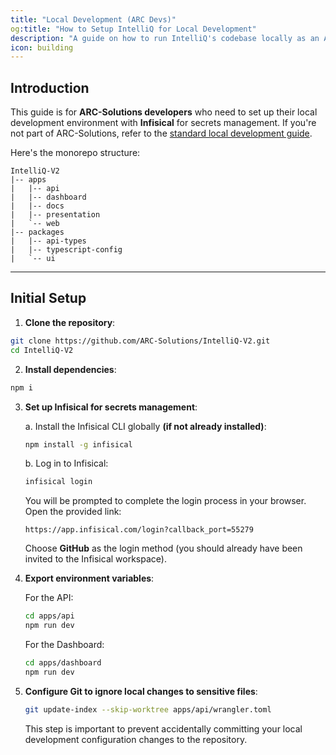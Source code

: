 ```yaml
---
title: "Local Development (ARC Devs)"
og:title: "How to Setup IntelliQ for Local Development"
description: "A guide on how to run IntelliQ's codebase locally as an ARC-Solutions developer."
icon: building
---
```


###

## Introduction

This guide is for **ARC-Solutions developers** who need to set up their local development environment with **Infisical** for secrets management. If you're not part of ARC-Solutions, refer to the [standard local development guide](/local-development).

Here's the monorepo structure:
```
IntelliQ-V2
|-- apps
|   |-- api
|   |-- dashboard
|   |-- docs
|   |-- presentation
|   `-- web
|-- packages
|   |-- api-types
|   |-- typescript-config
|   `-- ui
```

---

## Initial Setup

1. **Clone the repository**:
```bash
git clone https://github.com/ARC-Solutions/IntelliQ-V2.git
cd IntelliQ-V2
```

2. **Install dependencies**:
```bash
npm i
```

3. **Set up Infisical for secrets management**:

   a. Install the Infisical CLI globally **(if not already installed)**:
   ```bash
   npm install -g infisical
   ```

   b. Log in to Infisical:
   ```bash
   infisical login
   ```
   You will be prompted to complete the login process in your browser. Open the provided link:
   ```
   https://app.infisical.com/login?callback_port=55279
   ```
   Choose **GitHub** as the login method (you should already have been invited to the Infisical workspace).

4. **Export environment variables**:

   For the API:
   ```bash
   cd apps/api
   npm run dev
   ```

   For the Dashboard:
   ```bash
   cd apps/dashboard
   npm run dev
   ```

5. **Configure Git to ignore local changes to sensitive files**:
   <Warning>
   ```bash
   git update-index --skip-worktree apps/api/wrangler.toml
   ```
   </Warning>
   This step is important to prevent accidentally committing your local development configuration changes to the repository.